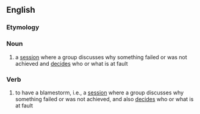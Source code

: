 ==English==

===Etymology===
{{blend|blame|brainstorm}}

===Noun===
{{en-noun}}

# a [[session]] where a group discusses why something failed or was not achieved and [[decide]]s who or what is at fault

===Verb===
{{en-verb}}

# to have a blamestorm, i.e., a [[session]] where a group discusses why something failed or was not achieved, and also [[decide|decides]] who or what is at fault